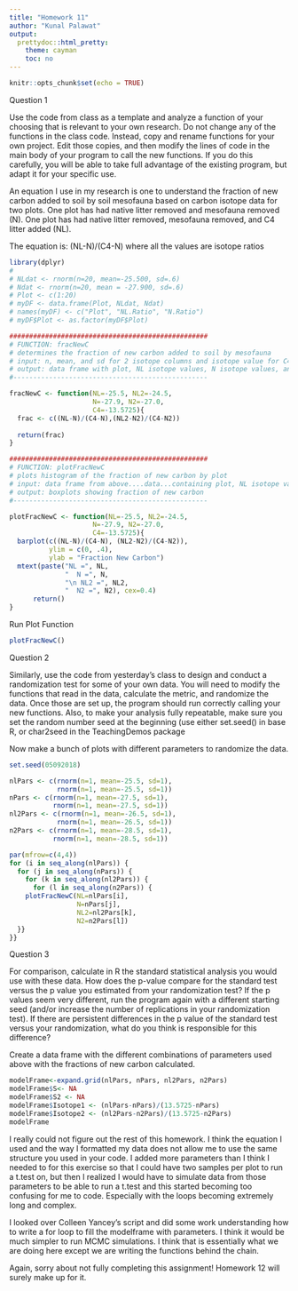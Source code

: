 ```yaml
---
title: "Homework 11"
author: "Kunal Palawat"
output:
  prettydoc::html_pretty:
    theme: cayman
    toc: no
---
```


```r
knitr::opts_chunk$set(echo = TRUE)
```
Question 1

Use the code from class as a template and analyze a function of your choosing that is relevant to your own research. Do not change any of the functions in the class code. Instead, copy and rename functions for your own project. Edit those copies, and then modify the lines of code in the main body of your program to call the new functions. If you do this carefully, you will be able to take full advantage of the existing program, but adapt it for your specific use.

An equation I use in my research is one to understand the fraction of new carbon added to soil by soil mesofauna based on carbon isotope data for two plots. One plot has had native litter removed and mesofauna removed (N). One plot has had native litter removed, mesofauna removed, and C4 litter added (NL). 

The equation is: (NL-N)/(C4-N) where all the values are isotope ratios

```r
library(dplyr)
# 
# NLdat <- rnorm(n=20, mean=-25.500, sd=.6)
# Ndat <- rnorm(n=20, mean = -27.900, sd=.6)
# Plot <- c(1:20)
# myDF <- data.frame(Plot, NLdat, Ndat)
# names(myDF) <- c("Plot", "NL.Ratio", "N.Ratio")
# myDF$Plot <- as.factor(myDF$Plot)

##################################################
# FUNCTION: fracNewC
# determines the fraction of new carbon added to soil by mesofauna
# input: n, mean, and sd for 2 isotope columns and isotope value for C4 litter
# output: data frame with plot, NL isotope values, N isotope values, and fraction of new carbon per plot
#------------------------------------------------- 

fracNewC <- function(NL=-25.5, NL2=-24.5,
                     N=-27.9, N2=-27.0,
                     C4=-13.5725){
  frac <- c((NL-N)/(C4-N),(NL2-N2)/(C4-N2))
  
  return(frac)
}
```

```r
##################################################
# FUNCTION: plotFracNewC
# plots histogram of the fraction of new carbon by plot
# input: data frame from above....data...containing plot, NL isotope values, N isotope values, and fraction of new carbon per plot
# output: boxplots showing fraction of new carbon
#------------------------------------------------- 

plotFracNewC <- function(NL=-25.5, NL2=-24.5,
                     N=-27.9, N2=-27.0,
                     C4=-13.5725){
  barplot(c((NL-N)/(C4-N), (NL2-N2)/(C4-N2)),
          ylim = c(0, .4),
          ylab = "Fraction New Carbon")
  mtext(paste("NL =", NL,
              "  N =", N,
              "\n NL2 =", NL2,
              "  N2 =", N2), cex=0.4) 
      return()
}
```

Run Plot Function
```r
plotFracNewC()
```


Question 2

Similarly, use the code from yesterday’s class to design and conduct a randomization test for some of your own data. You will need to modify the functions that read in the data, calculate the metric, and randomize the data. Once those are set up, the program should run correctly calling your new functions. Also, to make your analysis fully repeatable, make sure you set the random number seed at the beginning (use either set.seed() in base R, or char2seed in the TeachingDemos package

Now make a bunch of plots with different parameters to randomize the data.
```r
set.seed(05092018)

nlPars <- c(rnorm(n=1, mean=-25.5, sd=1),
            rnorm(n=1, mean=-25.5, sd=1))
nPars <- c(rnorm(n=1, mean=-27.5, sd=1),
           rnorm(n=1, mean=-27.5, sd=1))
nl2Pars <- c(rnorm(n=1, mean=-26.5, sd=1),
            rnorm(n=1, mean=-26.5, sd=1))
n2Pars <- c(rnorm(n=1, mean=-28.5, sd=1),
           rnorm(n=1, mean=-28.5, sd=1))

par(mfrow=c(4,4))
for (i in seq_along(nlPars)) {
  for (j in seq_along(nPars)) {
    for (k in seq_along(nl2Pars)) {
      for (l in seq_along(n2Pars)) {
    plotFracNewC(NL=nlPars[i],
                 N=nPars[j],
                 NL2=nl2Pars[k],
                 N2=n2Pars[l])
  }}
}} 


```

Question 3

For comparison, calculate in R the standard statistical analysis you would use with these data. How does the p-value compare for the standard test versus the p value you estimated from your randomization test? If the p values seem very different, run the program again with a different starting seed (and/or increase the number of replications in your randomization test). If there are persistent differences in the p value of the standard test versus your randomization, what do you think is responsible for this difference?

Create a data frame with the different combinations of parameters used above with the fractions of new carbon calculated.
```r
modelFrame<-expand.grid(nlPars, nPars, nl2Pars, n2Pars)
modelFrame$S<- NA
modelFrame$S2 <- NA
modelFrame$Isotope1 <- (nlPars-nPars)/(13.5725-nPars)
modelFrame$Isotope2 <- (nl2Pars-n2Pars)/(13.5725-n2Pars)
modelFrame
```

I really could not figure out the rest of this homework. I think the equation I used and the way I formatted my data does not allow me to use the same structure you used in your code. I added more parameters than I think I needed to for this exercise so that I could have two samples per plot to run a t.test on, but then I realized I would have to simulate data from those parameters to be able to run a t.test and this started becoming too confusing for me to code. Especially with the loops becoming extremely long and complex.

I looked over Colleen Yancey's script and did some work understanding how to write a for loop to fill the modelframe with parameters. I think it would be much simpler to run MCMC simulations. I think that is essentially what we are doing here except we are writing the functions behind the chain.

Again, sorry about not fully completing this assignment! Homework 12 will surely make up for it.
